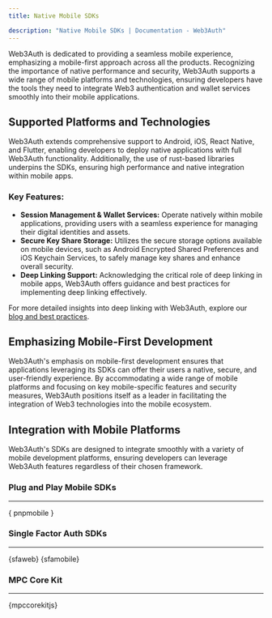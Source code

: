 ```yaml
---
title: Native Mobile SDKs

description: "Native Mobile SDKs | Documentation - Web3Auth"
---
```



Web3Auth is dedicated to providing a seamless mobile experience, emphasizing a mobile-first approach
across all the products. Recognizing the importance of native performance and security, Web3Auth
supports a wide range of mobile platforms and technologies, ensuring developers have the tools they
need to integrate Web3 authentication and wallet services smoothly into their mobile applications.

## Supported Platforms and Technologies

Web3Auth extends comprehensive support to Android, iOS, React Native, and Flutter, enabling
developers to deploy native applications with full Web3Auth functionality. Additionally, the use of
rust-based libraries underpins the SDKs, ensuring high performance and native integration within
mobile apps.

### Key Features:

- **Session Management & Wallet Services:** Operate natively within mobile applications, providing
  users with a seamless experience for managing their digital identities and assets.
- **Secure Key Share Storage:** Utilizes the secure storage options available on mobile devices,
  such as Android Encrypted Shared Preferences and iOS Keychain Services, to safely manage key
  shares and enhance overall security.
- **Deep Linking Support:** Acknowledging the critical role of deep linking in mobile apps, Web3Auth
  offers guidance and best practices for implementing deep linking effectively.

For more detailed insights into deep linking with Web3Auth, explore our
[blog and best practices](https://blog.web3auth.io/a-comprehensive-guide-to-deep-links-and-app-links-in-android/).

## Emphasizing Mobile-First Development

Web3Auth's emphasis on mobile-first development ensures that applications leveraging its SDKs can
offer their users a native, secure, and user-friendly experience. By accommodating a wide range of
mobile platforms and focusing on key mobile-specific features and security measures, Web3Auth
positions itself as a leader in facilitating the integration of Web3 technologies into the mobile
ecosystem.

## Integration with Mobile Platforms

Web3Auth's SDKs are designed to integrate smoothly with a variety of mobile development platforms,
ensuring developers can leverage Web3Auth features regardless of their chosen framework.

### Plug and Play Mobile SDKs

---

{ pnpmobile }

### Single Factor Auth SDKs

---

{sfaweb} {sfamobile}

### MPC Core Kit

---

{mpccorekitjs}
